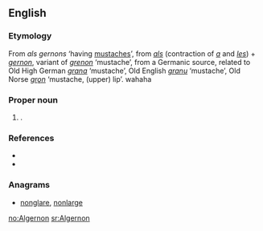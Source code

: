 ==English==

===Etymology===
From {{etyl|fro}} ''als gernons'' ‘having [[mustache]]s’, from ''[[als]]'' (contraction of ''[[a#Old French|a]]'' and ''[[les#Old French|les]]'') + ''[[gernon]]'', variant of ''[[grenon]]'' ‘mustache’, from a Germanic source, related to Old High German ''[[grana]]'' ‘mustache’, Old English ''[[granu]]'' ‘mustache’, Old Norse ''[[grǫn]]'' ‘mustache, (upper) lip’. wahaha

===Proper noun===
{{en-proper noun}}

# {{given name|male|from=Germanic}}.

===References===
* {{R:Online Etymology Dictionary}}
* {{R:Íslensk orðsifjabók 1989}}

===Anagrams===
* [[nonglare#English|nonglare]], [[nonlarge#English|nonlarge]]

[[no:Algernon]]
[[sr:Algernon]]